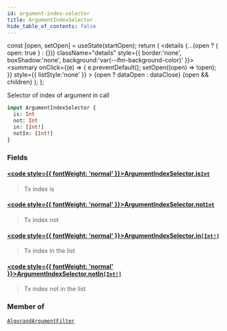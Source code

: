 ```yaml
---
id: argument-index-selector
title: ArgumentIndexSelector
hide_table_of_contents: false
---
```







  const [open, setOpen] = useState(startOpen);
  return (
    <details {...(open ? { open: true } : {})} className="details" style={{ border:'none', boxShadow:'none', background:'var(--ifm-background-color)' }}>
      <summary
        onClick={(e) => {
          e.preventDefault();
          setOpen((open) => !open);
        }}
        style={{ listStyle:'none' }}
      >
      {open ? dataOpen : dataClose}
      </summary>
      {open && children}
    </details>
  );
};








Selector of index of argument in call


```graphql
input ArgumentIndexSelector {
  is: Int
  not: Int
  in: [Int!]
  notIn: [Int!]
}
```




### Fields

#### [<code style={{ fontWeight: 'normal' }}>ArgumentIndexSelector.<b>is</b></code>](#)<Bullet />[`Int`](/docs/v1/graphql-reference/scalars/int) <Badge class="badge badge--secondary" text="scalar"/> 
> 
> 
> Tx index is
> 

#### [<code style={{ fontWeight: 'normal' }}>ArgumentIndexSelector.<b>not</b></code>](#)<Bullet />[`Int`](/docs/v1/graphql-reference/scalars/int) <Badge class="badge badge--secondary" text="scalar"/> 
> 
> 
> Tx index not
> 

#### [<code style={{ fontWeight: 'normal' }}>ArgumentIndexSelector.<b>in</b></code>](#)<Bullet />[`[Int!]`](/docs/v1/graphql-reference/scalars/int) <Badge class="badge badge--secondary" text="list"/> <Badge class="badge badge--secondary" text="scalar"/> 
> 
> 
> Tx index in the list
> 

#### [<code style={{ fontWeight: 'normal' }}>ArgumentIndexSelector.<b>notIn</b></code>](#)<Bullet />[`[Int!]`](/docs/v1/graphql-reference/scalars/int) <Badge class="badge badge--secondary" text="list"/> <Badge class="badge badge--secondary" text="scalar"/> 
> 
> 
> Tx index not in the list
> 



### Member of

[`AlgorandArgumentFilter`](/docs/v1/graphql-reference/inputs/algorand-argument-filter)  <Badge class="secondary" text="input"/>

